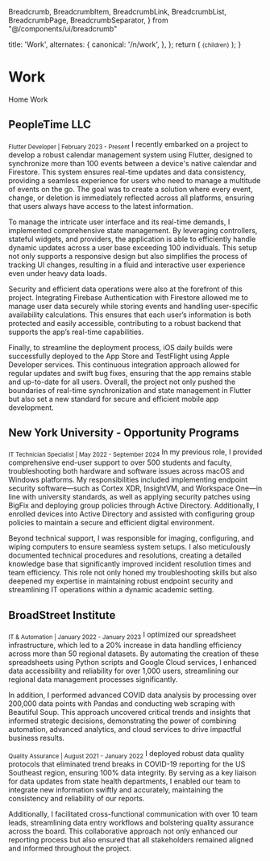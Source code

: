   Breadcrumb,
  BreadcrumbItem,
  BreadcrumbLink,
  BreadcrumbList,
  BreadcrumbPage,
  BreadcrumbSeparator,
} from "@/components/ui/breadcrumb"

  title: 'Work',
  alternates: {
    canonical: '/n/work',
  },
};
  return (
    <small className="flex text-base text-gray-500 -mt-3 mb-3">{children}</small>
  );
}

# Work
<Breadcrumb>
  <BreadcrumbList>
    <BreadcrumbItem>
      <BreadcrumbLink href="/">Home</BreadcrumbLink>
    </BreadcrumbItem>
    <BreadcrumbSeparator />
    <BreadcrumbItem>
      <BreadcrumbPage>Work</BreadcrumbPage>
    </BreadcrumbItem>
  </BreadcrumbList>
</Breadcrumb>

## PeopleTime LLC
<Sub>Flutter Developer | February 2023 - Present</Sub>
I recently embarked on a project to develop a robust calendar management system using Flutter, designed to synchronize more than 100 events between a device's native calendar and Firestore. This system ensures real-time updates and data consistency, providing a seamless experience for users who need to manage a multitude of events on the go. The goal was to create a solution where every event, change, or deletion is immediately reflected across all platforms, ensuring that users always have access to the latest information.

To manage the intricate user interface and its real-time demands, I implemented comprehensive state management. By leveraging controllers, stateful widgets, and providers, the application is able to efficiently handle dynamic updates across a user base exceeding 100 individuals. This setup not only supports a responsive design but also simplifies the process of tracking UI changes, resulting in a fluid and interactive user experience even under heavy data loads.

Security and efficient data operations were also at the forefront of this project. Integrating Firebase Authentication with Firestore allowed me to manage user data securely while storing events and handling user-specific availability calculations. This ensures that each user’s information is both protected and easily accessible, contributing to a robust backend that supports the app’s real-time capabilities.

Finally, to streamline the deployment process, iOS daily builds were successfully deployed to the App Store and TestFlight using Apple Developer services. This continuous integration approach allowed for regular updates and swift bug fixes, ensuring that the app remains stable and up-to-date for all users. Overall, the project not only pushed the boundaries of real-time synchronization and state management in Flutter but also set a new standard for secure and efficient mobile app development.

## New York University - Opportunity Programs
<Sub>IT Technician Specialist | May 2022 - September 2024</Sub>
In my previous role, I provided comprehensive end-user support to over 500 students and faculty, troubleshooting both hardware and software issues across macOS and Windows platforms. My responsibilities included implementing endpoint security software—such as Cortex XDR, InsightVM, and Workspace One—in line with university standards, as well as applying security patches using BigFix and deploying group policies through Active Directory. Additionally, I enrolled devices into Active Directory and assisted with configuring group policies to maintain a secure and efficient digital environment.

Beyond technical support, I was responsible for imaging, configuring, and wiping computers to ensure seamless system setups. I also meticulously documented technical procedures and resolutions, creating a detailed knowledge base that significantly improved incident resolution times and team efficiency. This role not only honed my troubleshooting skills but also deepened my expertise in maintaining robust endpoint security and streamlining IT operations within a dynamic academic setting.

## BroadStreet Institute
<Sub>IT & Automation | January 2022 - January 2023</Sub>
I optimized our spreadsheet infrastructure, which led to a 20% increase in data handling efficiency across more than 50 regional datasets. By automating the creation of these spreadsheets using Python scripts and Google Cloud services, I enhanced data accessibility and reliability for over 1,000 users, streamlining our regional data management processes significantly.

In addition, I performed advanced COVID data analysis by processing over 200,000 data points with Pandas and conducting web scraping with Beautiful Soup. This approach uncovered critical trends and insights that informed strategic decisions, demonstrating the power of combining automation, advanced analytics, and cloud services to drive impactful business results.

<Sub>Quality Assurance | August 2021 - January 2022</Sub>
I deployed robust data quality protocols that eliminated trend breaks in COVID-19 reporting for the US Southeast region, ensuring 100% data integrity. By serving as a key liaison for data updates from state health departments, I enabled our team to integrate new information swiftly and accurately, maintaining the consistency and reliability of our reports.

Additionally, I facilitated cross-functional communication with over 10 team leads, streamlining data entry workflows and bolstering quality assurance across the board. This collaborative approach not only enhanced our reporting process but also ensured that all stakeholders remained aligned and informed throughout the project.
